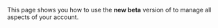
This page shows you how to use the **new beta** version of <Vg k="CONSOLE" /> to manage all aspects of your <Vg k="COMPANY" /> account.

<GetToken />
<Console />
<SignInSignUp />
<ManageProfile />
<ManageProject />
<CheckUsage />
<ManageMember />
<OktaIntegration />
<OnlinePayment />
<Ticket />
<DeleteAccount />
